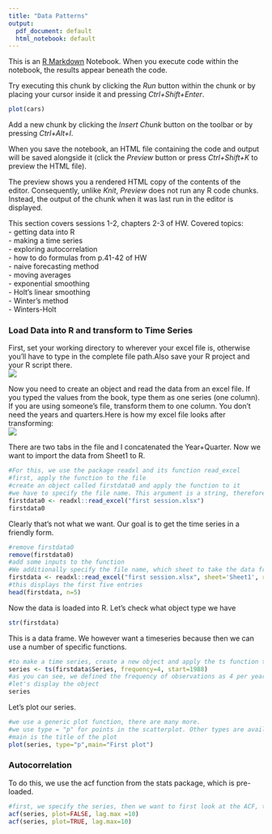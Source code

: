 ```yaml
---
title: "Data Patterns"
output:
  pdf_document: default
  html_notebook: default
---
```


This is an [R Markdown](http://rmarkdown.rstudio.com) Notebook. When you execute code within the notebook, the results appear beneath the code. 

Try executing this chunk by clicking the *Run* button within the chunk or by placing your cursor inside it and pressing *Ctrl+Shift+Enter*. 

```r
plot(cars)
```

Add a new chunk by clicking the *Insert Chunk* button on the toolbar or by pressing *Ctrl+Alt+I*.

When you save the notebook, an HTML file containing the code and output will be saved alongside it (click the *Preview* button or press *Ctrl+Shift+K* to preview the HTML file).

The preview shows you a rendered HTML copy of the contents of the editor. Consequently, unlike *Knit*, *Preview* does not run any R code chunks. Instead, the output of the chunk when it was last run in the editor is displayed.


This section covers sessions 1-2, chapters 2-3 of HW.
Covered topics:<br>
- getting data into R <br>
- making a time series <br>
- exploring autocorrelation <br>
- how to do formulas from p.41-42 of HW <br>
- naive forecasting method <br>
- moving averages <br>
- exponential smoothing <br>
- Holt's linear smoothing <br>
- Winter's method <br>
- Winters-Holt <br>

<h3>Load Data into R and transform to Time Series</h3>
First, set your working directory to wherever your excel file is, otherwise you'll have to type in the complete file path.Also save your R project and your R script there.<br>
![](figures/exploringdatapatterns_setworkdir.png)
 

Now you need to create an object and read the data from an excel file. If you typed the values from the book, type them as one series (one column). If you are using someone's file, transform them to one column. You don't need the years and quarters.Here is how my excel file looks after transforming: <br>
![](figures/exploringdatapatterns_excelfile.png)

There are two tabs in the file and I concatenated the Year+Quarter. Now we want to import the data from Sheet1 to R.
```r
#For this, we use the package readxl and its function read_excel
#first, apply the function to the file
#create an object called firstdata0 and apply the function to it
#we have to specify the file name. This argument is a string, therefore use quotation marks ""
firstdata0 <- readxl::read_excel("first session.xlsx")
firstdata0
```
Clearly that's not what we want. Our goal is to get the time series in a friendly form.


```r
#remove firstdata0
remove(firstdata0)
#add some inputs to the function
#We additionally specify the file name, which sheet to take the data from, and the range. Why the range? I only want to get the first column.
firstdata <- readxl::read_excel("first session.xlsx", sheet='Sheet1', range = "A1:A48")
#this displays the first five entries
head(firstdata, n=5)
```

Now the data is loaded into R. Let's check what object type we have
```r
str(firstdata)
```
This is a data frame. We however want a timeseries because then we can use a number of specific functions.
```r
#to make a time series, create a new object and apply the ts function to it like this:
series <- ts(firstdata$Series, frequency=4, start=1988)
#as you can see, we defined the frequency of observations as 4 per year and the starting year as 1988. 
#let's display the object
series
```

Let's plot our series.
```r
#we use a generic plot function, there are many more.
#we use type = "p" for points in the scatterplot. Other types are available, use Help in Rstudio(F1) to find out more.
#main is the title of the plot
plot(series, type="p",main="First plot")


```

<h3> Autocorrelation </h3>

To do this, we use the acf function from the stats package, which is pre-loaded.
```r
#first, we specify the series, then we want to first look at the ACF, then we want to see it plotted. All until lag 10.
acf(series, plot=FALSE, lag.max =10)
acf(series, plot=TRUE, lag.max=10)
```

